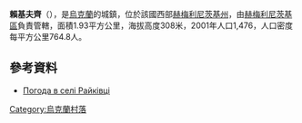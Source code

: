 {{coord|49|19|37|N|26|45|23|E|scale:100000|display=title}}

'''賴基夫齊'''（{{lang-uk|Райківці}}），是[[烏克蘭|烏克蘭]]的城鎮，位於該國西部[[赫梅利尼茨基州|赫梅利尼茨基州]]，由[[赫梅利尼茨基區|赫梅利尼茨基區]]負責管轄，面積1.93平方公里，海拔高度308米，2001年人口1,476，人口密度每平方公里764.8人。

==參考資料==
* [http://weather.in.ua/ua/hmel'nickaja/22082 Погода в селі Райківці] {{Wayback|url=http://weather.in.ua/ua/hmel'nickaja/22082 |date=20200927211431 }}

{{Ukraine-geo-stub}}
[[Category:烏克蘭村落|Category:烏克蘭村落]]